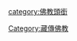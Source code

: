 {{Catnav|頁面分類|人类社会|生活|人際關係|称谓}}
{{Catnav|頁面分類|人文學科|语言学|社會語言學|称谓}}

[[Category:藏傳佛教|Category:藏傳佛教]]
[[category:佛教頭銜|category:佛教頭銜]]